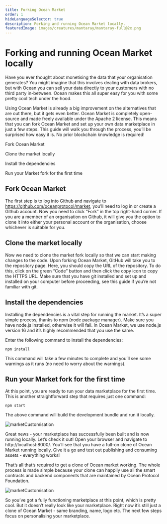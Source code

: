 ```yaml
---
title: Forking Ocean Market
order: 1
hideLanguageSelector: true
description: Forking and running Ocean Market locally.
featuredImage: images/creatures/mantaray/mantaray-full@2x.png
---
```


# Forking and running Ocean Market locally

Have you ever thought about monetising the data that your organisation generates? You might imagine that this involves dealing with data brokers, but with Ocean you can sell your data directly to your customers with no third party in-between. Ocean makes this all super easy for you with some pretty cool tech under the hood.

Using Ocean Market is already a big improvement on the alternatives that are out there, but it gets even better. Ocean Market is completely open-source and made freely available under the Apache 2 license. This means that you can fork Ocean Market and set up your own data marketplace in just a few steps. This guide will walk you through the process, you’ll be surprised how easy it is. No prior blockchain knowledge is required!

<Process>

Fork Ocean Market

Clone the market locally

Install the dependencies

Run your Market fork for the first time

</Process>

## Fork Ocean Market

The first step is to log into Github and navigate to https://github.com/oceanprotocol/market, you’ll need to log in or create a Github account. Now you need to click “Fork” in the top right-hand corner. If you are a member of an organisation on Github, it will give you the option to clone it into either your personal account or the organisation, choose whichever is suitable for you.

## Clone the market locally

Now we need to clone the market fork locally so that we can start making changes to the code. Upon forking Ocean Market, GitHub will take you to the repository page. Here, you should copy the URL of the repository. To do this, click on the green “Code” button and then click the copy icon to copy the HTTPS URL. Make sure that you have git installed and set up and installed on your computer before proceeding, see this guide if you’re not familiar with git.

## Install the dependencies

Installing the dependencies is a vital step for running the market. It’s a super simple process, thanks to npm (node package manager). Make sure you have node.js installed, otherwise it will fail. In Ocean Market, we use node.js version 16 and it’s highly recommended that you use the same.

Enter the following command to install the dependencies:

```
npm install
```

This command will take a few minutes to complete and you’ll see some warnings as it runs (no need to worry about the warnings).

## Run your Market fork for the first time

At this point, you are ready to run your data marketplace for the first time. This is another straightforward step that requires just one command:

```
npm start
```

The above command will build the development bundle and run it locally.

![marketCustomisation](/images/marketCustomisation/1.png)

Great news - your marketplace has successfully been built and is now running locally. Let’s check it out! Open your browser and navigate to http://localhost:8000/. You’ll see that you have a full-on clone of Ocean Market running locally. Give it a go and test out publishing and consuming assets - everything works!

That’s all that’s required to get a clone of Ocean market working. The whole process is made simple because your clone can happily use all the smart contracts and backend components that are maintained by Ocean Protocol Foundation.

![marketCustomisation](/images/marketCustomisation/2.png)

So you’ve got a fully functioning marketplace at this point, which is pretty cool. But it doesn’t really look like your marketplace. Right now it’s still just a clone of Ocean Market - same branding, name, logo etc. The next few steps focus on personalising your marketplace.
